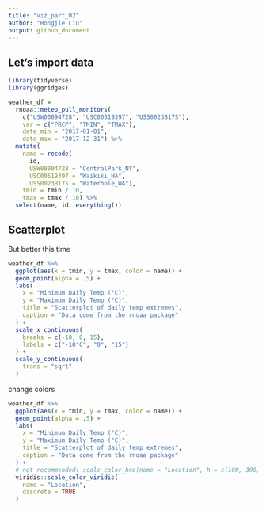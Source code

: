 ```yaml
---
title: "viz_part_02"
author: "Hongjie Liu"
output: github_document
---
```


## Let's import data

```r
library(tidyverse)
library(ggridges)
```

```r
weather_df = 
  rnoaa::meteo_pull_monitors(
    c("USW00094728", "USC00519397", "USS0023B17S"),
    var = c("PRCP", "TMIN", "TMAX"), 
    date_min = "2017-01-01",
    date_max = "2017-12-31") %>%
  mutate(
    name = recode(
      id, 
      USW00094728 = "CentralPark_NY", 
      USC00519397 = "Waikiki_HA",
      USS0023B17S = "Waterhole_WA"),
    tmin = tmin / 10,
    tmax = tmax / 10) %>%
  select(name, id, everything())
```

## Scatterplot

But better this time

```r
weather_df %>% 
  ggplot(aes(x = tmin, y = tmax, color = name)) + 
  geom_point(alpha = .5) +
  labs(
    x = "Minimum Daily Temp (°C)",
    y = "Maximum Daily Temp (°C)",
    title = "Scatterplot of daily temp extremes",
    caption = "Data come from the rnoaa package"
  ) +
  scale_x_continuous(
    breaks = c(-10, 0, 15),
    labels = c("-10°C", "0", "15")
  ) +
  scale_y_continuous(
    trans = "sqrt"
  )
```

change colors

```r
weather_df %>% 
  ggplot(aes(x = tmin, y = tmax, color = name)) + 
  geom_point(alpha = .5) +
  labs(
    x = "Minimum Daily Temp (°C)",
    y = "Maximum Daily Temp (°C)",
    title = "Scatterplot of daily temp extremes",
    caption = "Data come from the rnoaa package"
  ) +
  # not recommended: scale_color_hue(name = "Location", h = c(100, 300))
  viridis::scale_color_viridis(
    name = "Location",
    discrete = TRUE
  )
```

